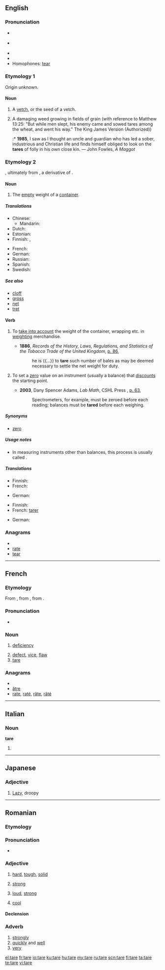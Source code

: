 {{was wotd|2008|September|12}}
{{also|tarė|tåre}}
==English==
{{wikipedia|dab=tare}}

===Pronunciation===
* {{a|UK}} {{IPA|/tɛ:/|/tɛə/}}
* {{a|US}} {{IPA|/tɛɹ/}}
* {{audio|en-us-tare.ogg|Audio (US)}}
* {{rhymes|ɛə(r)}}
* Homophones: [[tear]]

===Etymology 1===
Origin unknown.

====Noun====
{{en-noun}}

# {{rare}} A [[vetch]], or the seed of a vetch.
# {{rare}} A damaging weed growing in fields of grain (with reference to Matthew 13:25: "But while men slept, his enemy came and sowed tares among the wheat, and went his way." The King James Version (Authorized))
#:* '''1985''', I saw as I thought an uncle and guardian who has led a sober, industrious and Christian life and finds himself obliged to look on the '''tares''' of folly in his own close kin. — John Fowles, ''A Maggot''

===Etymology 2===
{{etyl|frm}} {{term|tare|lang=fr}}, ultimately from {{etyl|ar}} {{term|طرحة|tr=ṭarḥa||that which is thrown away|sc=Arab|lang=ar}}, a derivative of {{term|طرح|tr=ṭáraḥa||to throw (away)|sc=Arab|lang=ar}}.

====Noun====
{{wikipedia|tare weight}}
{{en-noun}}

# The [[empty]] weight of a [[container]].

=====Translations=====
{{trans-top|the empty weight of a container}}
* Chinese:
** Mandarin: {{t|cmn|量皮重|tr=liàngpízhòng|sc=Hani}}
* Dutch: {{t-|nl|tarra}}
* Estonian: {{t-|et|taara}}
* Finnish: {{t+|fi|taara}},  {{t|fi|tyhjäpaino}}
{{trans-mid}}
* French: {{t+|fr|tare|f}}
* German: {{t+|de|Tara|n}}
* Russian: {{t+|ru|тара|n|sc=Cyrl}}
* Spanish: {{t+|es|tara|f}}
* Swedish: {{t+|sv|tara|c}}
{{trans-bottom}}

=====See also=====
* [[cloff]]
* [[gross]]
* [[net]]
* [[tret]]

====Verb====
{{en-verb|tar|ing}}

# {{mostly|business|and|legal}}<!--"commerce" would be ideal--> To [[take into account]] the weight of the container, wrapping etc. in [[weight#Verb|weighting]] merchandise.
#* '''1886''', ''Records of the History, Laws, Regulations, and Statistics of the Tobacco Trade of the United Kingdom'', [http://books.google.ca/books?id=vrAUAAAAYAAJ&pg=PA68 p. 86],
#*: he is {{...}} to '''tare''' such number of bales as may be deemed necessary to settle the net weight for duty.
# {{sciences}} To set a [[zero]] value on an instrument (usually a balance) that [[discount]]s the starting point.
#* '''2003''', Dany Spencer Adams, ''Lab Math'', CSHL Press<!--ISBN 0-87969-634-6-->, [http://books.google.ca/books?id=R2s0TSH1eXEC&pg=PA63&sig=ACfU3U3W05TXBAfp5pgDELaqIYLJqaTEvg p. 63],
#*: Spectrometers, for example, must be zeroed before each reading; balances must be '''tared''' before each weighing.

=====Synonyms=====
* {{sense|to set a zero value}} [[zero]]

=====Usage notes=====
* In measuring instruments other than balances, this process is usually called {{term|zero#Verb|zeroing}}.

=====Translations=====
{{trans-top|to take into account the weight of a container}}
* Finnish: {{t-|fi|taarata}}
* French: {{t+|fr|tarer}}
{{trans-mid}}
* German: {{t+|de|austarieren}}
{{trans-bottom}}

{{trans-top|to set a zero value on an instrument}}
* Finnish: {{t-|fi|taarata}}
* French: [[tarer]]
{{trans-mid}}
* German: {{t-|de|nullen}}
{{trans-bottom}}

===Anagrams===
* {{alphagram|aert}}
* [[rate#English|rate]]
* [[tear#English|tear]]

----

==French==

===Etymology===
From {{etyl|ML.|fr}} {{term|tara|lang=la}}, from {{etyl|ar|fr}} {{term|طرح|tr=ŧarħ||rubbish, refuse|sc=Arab|lang=ar}}, from {{term|طرح|tr=ŧaraħa||reject, deduct|sc=Arab|lang=ar}}.

===Pronunciation===
* {{IPA|/taʀ/|lang=fr}}

===Noun===
{{fr-noun|f}}

# {{archaic|lang=fr}} [[deficiency]]
# [[defect]], [[vice]], [[flaw]]
# [[tare#English|tare]]

===Anagrams===
* {{alphagram|aert}}
* [[âtre#French|âtre]]
* [[rate#French|rate]], [[raté#French|raté]], [[râte#French|râte]], [[râté#French|râté]]

----

==Italian==

===Noun===
'''tare''' {{f}}

# {{plural of|[[tara]]|lang=Italian}}

----

==Japanese==

===Adjective===
{{infl|ja|adjective}}
{{rfscript|Japanese}}

# [[lazy|Lazy]], droopy

----

==Romanian==

===Etymology===
{{etyl|la|ro}} {{term|talem|lang=la}}

===Pronunciation===
* {{IPA|['ta.re]|lang=ro}}

===Adjective===
{{ro-adj|2}}

# {{context|of a material}} [[hard]], [[tough]], [[solid]]
# {{context|of a person}} [[strong]]
# {{context|of a voice}} [[loud]], [[strong]]
# {{colloquial|lang=ro}} [[cool]]

====Declension====
{{ro-adj-2-e|tar}}

===Adverb===
{{ro-adv}}

# [[strongly]]
# [[quickly]] and [[well]]
# [[very]]

[[el:tare]]
[[fr:tare]]
[[io:tare]]
[[ku:tare]]
[[hu:tare]]
[[my:tare]]
[[ru:tare]]
[[scn:tare]]
[[fi:tare]]
[[ta:tare]]
[[te:tare]]
[[vi:tare]]